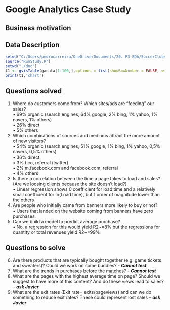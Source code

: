 
 Google Analytics Case Study
==========================================

## Business motivation
 
## Data Description

```r
setwd("C:/Users/pedrocarreira/OneDrive/Documents/20. P3-BDA/SoccerClubAnalytics/")
source("RunStudy.R")
setwd("./doc")
t1 <- gvisTable(gadata[1:100,],options = list(showRowNumber = FALSE, width = 800, height = min(400,27*(nrow(gadata) + 1)), allowHTML = TRUE, page = 'disable'))
print(t1,'chart')
```

## Questions solved

1. Where do customers come from? Which sites/ads are “feeding" our sales?<br>
    •	69% organic (search engines, 64% google, 2% bing, 1% yahoo, 1% navers, 1% others)<br>
    •	26% direct<br>
    •	5% others<br>
2. Which combinations of sources and mediums attract the more amount of new visitors?<br>
  •	54% organic (search engines, 51% google, 1% bing, 1% yahoo, 0,5% navers, 0,5% others)<br>
  •	36% direct<br>
  •	3% t.co, referral (twitter)<br>
  •	2% m.facebook.com and facebook.com, referral<br>
  •	4% others<br>
3. Is there a correlation between the time a page takes to load and sales? (Are we loosing clients because the site doesn’t load?)<br>
  •	Linear regression shows 0 coefficient for load time and a relatively small coefficient for ln(Load time), but 1 order of magnitude lower than the others<br>
4. Are people who initially came from banners more likely to buy or not?<br>
  •	Users that landed on the website coming from banners have zero purchases<br>
5.	Can we build a model to predict average purchase?<br>
  •	No, a regression for this would yield R2¬=8% but the regressions for quantity or total revenues yield R2¬=99%<br>

## Questions to solve
6. Are there products that are typically bought together (e.g. game tickets and sweaters)? Could we work on some bundles? - ***Cannot test***<br>
7. What are the trends in purchases before the matches? - ***Cannot test***<br>
8.	What are the pages with the highest average time on page? Should we suggest to have more of this content? And do these views lead to sales? – ***ask Javier***<br>
9.	What are the exit rates (Exit rate= exits/pageviews) and can we do something to reduce exit rates? These could represent lost sales – ***ask Javier***<br>


